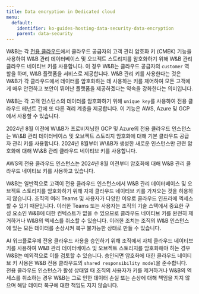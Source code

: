 ---
title: Data encryption in Dedicated cloud
menu:
  default:
    identifier: ko-guides-hosting-data-security-data-encryption
    parent: data-security
---

W\&B는 각 [전용 클라우드](/ko/guides/hosting/hosting-options/dedicated_cloud)에서 클라우드 공급자의 고객 관리 암호화 키 (CMEK) 기능을 사용하여 W\&B 관리 데이터베이스 및 오브젝트 스토리지를 암호화하기 위해 W\&B 관리 클라우드 네이티브 키를 사용합니다. 이 경우 W\&B는 클라우드 공급자의 `customer` 역할을 하며, W\&B 플랫폼을 서비스로 제공합니다. W\&B 관리 키를 사용한다는 것은 W\&B가 각 클라우드에서 데이터를 암호화하는 데 사용하는 키를 제어하여 모든 고객에게 매우 안전하고 보안이 뛰어난 플랫폼을 제공하겠다는 약속을 강화한다는 의미입니다.

W\&B는 각 고객 인스턴스의 데이터를 암호화하기 위해 `unique key`를 사용하여 전용 클라우드 테넌트 간에 또 다른 격리 계층을 제공합니다. 이 기능은 AWS, Azure 및 GCP에서 사용할 수 있습니다.

<Note>
2024년 8월 이전에 W\&B가 프로비저닝한 GCP 및 Azure의 전용 클라우드 인스턴스는 W\&B 관리 데이터베이스 및 오브젝트 스토리지 암호화에 대해 기본 클라우드 공급자 관리 키를 사용합니다. 2024년 8월부터 W\&B가 생성한 새로운 인스턴스만 관련 암호화에 대해 W\&B 관리 클라우드 네이티브 키를 사용합니다.

AWS의 전용 클라우드 인스턴스는 2024년 8월 이전부터 암호화에 대해 W\&B 관리 클라우드 네이티브 키를 사용하고 있습니다.
</Note>

W\&B는 일반적으로 고객이 전용 클라우드 인스턴스에서 W\&B 관리 데이터베이스 및 오브젝트 스토리지를 암호화하기 위해 자체 클라우드 네이티브 키를 가져오는 것을 허용하지 않습니다. 조직의 여러 Teams 및 사용자가 다양한 이유로 클라우드 인프라에 엑세스할 수 있기 때문입니다. 이러한 Teams 또는 사용자는 조직의 기술 스택에서 중요한 구성 요소인 W\&B에 대한 컨텍스트가 없을 수 있으므로 클라우드 네이티브 키를 완전히 제거하거나 W\&B의 엑세스를 취소할 수 있습니다. 이러한 조치는 조직의 W\&B 인스턴스에 있는 모든 데이터를 손상시켜 복구 불가능한 상태로 만들 수 있습니다.

AI 워크플로우에 전용 클라우드 사용을 승인하기 위해 조직에서 자체 클라우드 네이티브 키를 사용하여 W\&B 관리 데이터베이스 및 오브젝트 스토리지를 암호화해야 하는 경우 W\&B는 예외적으로 이를 검토할 수 있습니다. 승인되면 암호화에 대한 클라우드 네이티브 키 사용은 W\&B 전용 클라우드의 `shared responsibility model`을 준수합니다. 전용 클라우드 인스턴스가 활성 상태일 때 조직의 사용자가 키를 제거하거나 W\&B의 엑세스를 취소하는 경우 W\&B는 그로 인한 데이터 손실 또는 손상에 대해 책임을 지지 않으며 해당 데이터 복구에 대한 책임도 지지 않습니다.

